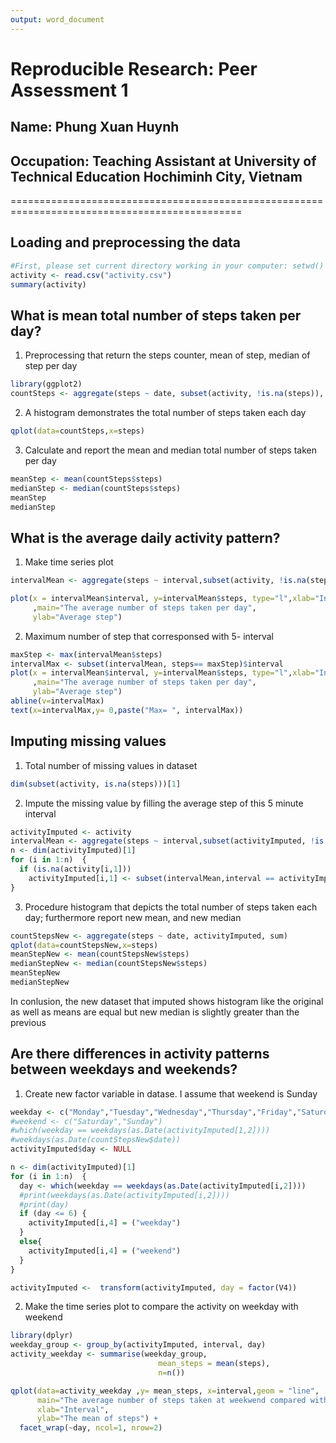 ```yaml
---
output: word_document
---
```

# Reproducible Research: Peer Assessment 1
## Name: Phung Xuan Huynh
<h2> Occupation: Teaching Assistant at University of Technical Education Hochiminh City, Vietnam</h2>
==============================================================================================


## Loading and preprocessing the data
```r
#First, please set current directory working in your computer: setwd()
activity <- read.csv("activity.csv")
summary(activity)
```
## What is mean total number of steps taken per day?
1. Preprocessing that return the steps counter, mean of step, median of step per day
```r
library(ggplot2)
countSteps <- aggregate(steps ~ date, subset(activity, !is.na(steps)), sum)  
```
2. A histogram demonstrates the total number of steps taken each day
```r
qplot(data=countSteps,x=steps)
```
3. Calculate and report the mean and median total number of steps taken per day
```r
meanStep <- mean(countSteps$steps)
medianStep <- median(countSteps$steps)
meanStep
medianStep
```

## What is the average daily activity pattern?
1. Make time series plot
```r
intervalMean <- aggregate(steps ~ interval,subset(activity, !is.na(steps)), mean)

plot(x = intervalMean$interval, y=intervalMean$steps, type="l",xlab="Interval"
     ,main="The average number of steps taken per day",
     ylab="Average step")
```
2. Maximum number of step that corresponsed with 5- interval
```r
maxStep <- max(intervalMean$steps)
intervalMax <- subset(intervalMean, steps== maxStep)$interval
plot(x = intervalMean$interval, y=intervalMean$steps, type="l",xlab="Interval"
     ,main="The average number of steps taken per day",
     ylab="Average step")
abline(v=intervalMax)
text(x=intervalMax,y= 0,paste("Max= ", intervalMax))
```

## Imputing missing values
1. Total number of missing values in dataset
```r
dim(subset(activity, is.na(steps)))[1]
```

2. Impute the missing value by filling the average step of this 5 minute interval 
```r
activityImputed <- activity
intervalMean <- aggregate(steps ~ interval,subset(activityImputed, !is.na(steps)), mean)
n <- dim(activityImputed)[1]
for (i in 1:n)  {
  if (is.na(activity[i,1]))
    activityImputed[i,1] <- subset(intervalMean,interval == activityImputed[i,3])[1,2]
}
```
3. Procedure histogram that depicts the total number of steps taken each day; furthermore report new mean, and new median
```r
countStepsNew <- aggregate(steps ~ date, activityImputed, sum) 
qplot(data=countStepsNew,x=steps)
meanStepNew <- mean(countStepsNew$steps)
medianStepNew <- median(countStepsNew$steps)
meanStepNew
medianStepNew
```
In conlusion, the new dataset that imputed shows histogram like the original as well as means are equal but new median is slightly greater than the previous

## Are there differences in activity patterns between weekdays and weekends?
1. Create new factor variable in datase. I assume that weekend is Sunday
```r
weekday <- c("Monday","Tuesday","Wednesday","Thursday","Friday","Saturday","Sunday")
#weekend <- c("Saturday","Sunday")
#which(weekday == weekdays(as.Date(activityImputed[1,2])))
#weekdays(as.Date(countStepsNew$date))
activityImputed$day <- NULL

n <- dim(activityImputed)[1]
for (i in 1:n)  {
  day <- which(weekday == weekdays(as.Date(activityImputed[i,2])))
  #print(weekdays(as.Date(activityImputed[i,2])))
  #print(day)
  if (day <= 6) {
    activityImputed[i,4] = ("weekday")
  }
  else{
    activityImputed[i,4] = ("weekend")
  }
}

activityImputed <-  transform(activityImputed, day = factor(V4))
```
2. Make the time series plot to compare the activity on weekday with weekend
```r
library(dplyr)
weekday_group <- group_by(activityImputed, interval, day)
activity_weekday <- summarise(weekday_group,
                                 mean_steps = mean(steps),
                                 n=n())

qplot(data=activity_weekday ,y= mean_steps, x=interval,geom = "line",
      main="The average number of steps taken at weekwend compared with weekday",
      xlab="Interval",
      ylab="The mean of steps") + 
  facet_wrap(~day, ncol=1, nrow=2)
```


